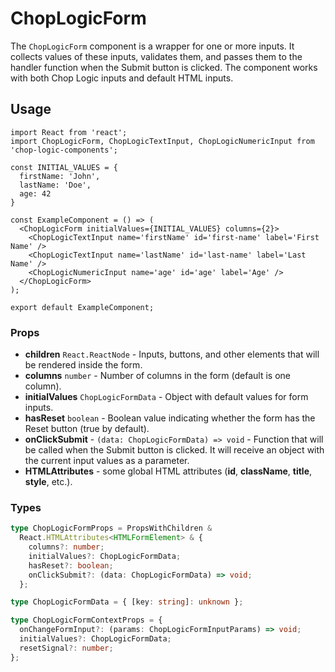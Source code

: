 
<Meta of={ChopLogicFormStories} title='Form' />

# ChopLogicForm

The `ChopLogicForm` component is a wrapper for one or more inputs. It collects values of these inputs, validates them, and passes them to the handler function when the Submit button is clicked. The component works with both Chop Logic inputs and default HTML inputs.

<Canvas>
  <Story of={ChopLogicFormStories.Default} />
</Canvas>

## Usage

```tsx
import React from 'react';
import ChopLogicForm, ChopLogicTextInput, ChopLogicNumericInput from 'chop-logic-components';

const INITIAL_VALUES = {
  firstName: 'John',
  lastName: 'Doe',
  age: 42
}

const ExampleComponent = () => (
  <ChopLogicForm initialValues={INITIAL_VALUES} columns={2}>
    <ChopLogicTextInput name='firstName' id='first-name' label='First Name' />
    <ChopLogicTextInput name='lastName' id='last-name' label='Last Name' />
    <ChopLogicNumericInput name='age' id='age' label='Age' />
  </ChopLogicForm>
);

export default ExampleComponent;
```

### Props

- **children** `React.ReactNode` - Inputs, buttons, and other elements that will be rendered inside the form.
- **columns** `number` - Number of columns in the form (default is one column).
- **initialValues** `ChopLogicFormData` - Object with default values for form inputs.
- **hasReset** `boolean` - Boolean value indicating whether the form has the Reset button (true by default).
- **onClickSubmit** - `(data: ChopLogicFormData) => void` - Function that will be called when the Submit button is clicked. It will receive an object with the current input values ​​as a parameter.
- **HTMLAttributes** - some global HTML attributes (**id**, **className**, **title**, **style**, etc.).

### Types

```ts
type ChopLogicFormProps = PropsWithChildren &
  React.HTMLAttributes<HTMLFormElement> & {
    columns?: number;
    initialValues?: ChopLogicFormData;
    hasReset?: boolean;
    onClickSubmit?: (data: ChopLogicFormData) => void;
  };
```

```ts
type ChopLogicFormData = { [key: string]: unknown };
```

```ts
type ChopLogicFormContextProps = {
  onChangeFormInput?: (params: ChopLogicFormInputParams) => void;
  initialValues?: ChopLogicFormData;
  resetSignal?: number;
};
```
